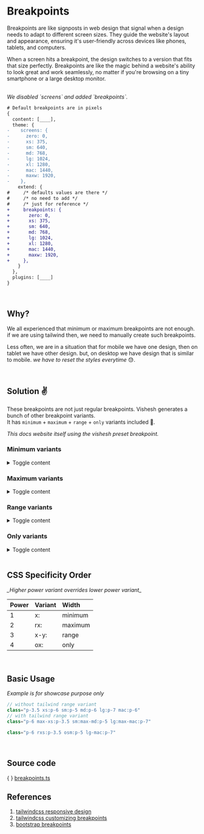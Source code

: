 
# Breakpoints

Breakpoints are like signposts in web design that signal when a design needs to adapt to different screen sizes. They guide the website's layout and appearance, ensuring it's user-friendly across devices like phones, tablets, and computers.

When a screen hits a breakpoint, the design switches to a version that fits that size perfectly. Breakpoints are like the magic behind a website's ability to look great and work seamlessly, no matter if you're browsing on a tiny smartphone or a large desktop monitor.

<br />

<Callout type="warning">
  <em>We disabled `screens` and added `breakpoints`.</em>
</Callout>

```diff filename="tailwind.config.js"
# Default breakpoints are in pixels
{
  content: [____],
  theme: {
-    screens: {
-      zero: 0,
-      xs: 375,
-      sm: 640,
-      md: 768,
-      lg: 1024,
-      xl: 1280,
-      mac: 1440,
-      maxw: 1920,
-    },
    extend: {
#     /* defaults values are there */
#     /* no need to add */
#     /* just for reference */
+     breakpoints: {
+       zero: 0,
+       xs: 375,
+       sm: 640,
+       md: 768,
+       lg: 1024,
+       xl: 1280,
+       mac: 1440,
+       maxw: 1920,
+     },
    }
  },
  plugins: [____]
}
```

<br />

## **Why?**

We all experienced that minimum or maximum breakpoints are not enough. if we are using tailwind then, we need to manually create such breakpoints.<br />

Less often, we are in a situation that for mobile we have one design, then on tablet we have other design. but, on desktop we have design that is similar to mobile. _we have to reset the styles everytime_ 😓.

<br />

## **Solution** ✌️

These breakpoints are not just regular breakpoints. Vishesh generates a bunch of other breakpoint variants. <br />
It has `minimum` + `maximum` + `range` + `only` variants included 🤘.

<Callout type="info">
  <em>This docs website itself using the vishesh preset breakpoint.</em>
</Callout>

<br />

### Minimum variants

<details>
  <summary>Toggle content</summary>

> <em>usually we use this breakpoint variants</em>

| Variant | Media Query                |
| :------ | :------------------------- |
| xs:     | @media (min-width: 375px)  |
| sm:     | @media (min-width: 640px)  |
| md:     | @media (min-width: 768px)  |
| lg:     | @media (min-width: 1024px) |
| xl:     | @media (min-width: 1280x)  |
| mac:    | @media (min-width: 1440px) |
| maxw:   | @media (min-width: 1920px) |

</details>

### Maximum variants

<details>
  <summary>Toggle content</summary>

> <em>Just prepend `r` to breakpoint variants</em> <br />
> <em>where `r` stands for `reverse` breakpoint</em>

| Variant | Media Query                                     |
| :------ | :---------------------------------------------- |
| rxs:    | @media (min-width: 0px) and (max-width: 374px)  |
| rsm:    | @media (min-width: 0px) and (max-width: 639px)  |
| rmd:    | @media (min-width: 0px) and (max-width: 767px)  |
| rlg:    | @media (min-width: 0px) and (max-width: 1023px) |
| rxl:    | @media (min-width: 0px) and (max-width: 1279x)  |
| rmac:   | @media (min-width: 0px) and (max-width: 1439px) |
| rmaxw:  | @media (min-width: 0px) and (max-width: 1919px) |

</details>

### Range variants

<details>
  <summary>Toggle content</summary>

| Variant  | Media Query                                        |
| :------- | :------------------------------------------------- |
| xs-sm:   | @media (min-width: 375px) and (max-width: 639px)   |
| lg-mac:  | @media (min-width: 1024px) and (max-width: 1439px) |
| md-maxw: | @media (min-width: 768px) and (max-width: 1919px)  |
| ...      | and so on...                                       |

> <em>**All availabe breakpoint variant ranges**</em>

| xs-\*    | sm-\*    | md-\*    | lg-\*    | xl-\*    | mac-\*    |
| :------- | :------- | :------- | :------- | :------- | :-------- |
| xs-sm:   | sm-md:   | md-lg:   | lg-xl:   | xl-mac:  | mac-maxw: |
| xs-md:   | sm-lg:   | md-xl:   | lg-mac:  | xl-maxw: |           |
| xs-lg:   | sm-xl:   | md-mac:  | lg-maxw: |          |           |
| xs-xl:   | sm-mac:  | md-maxw: |          |          |           |
| xs-mac:  | sm-maxw: |          |          |          |           |
| xs-maxw: |          |          |          |          |           |

</details>

### Only variants

<details>
  <summary>Toggle content</summary>

> <em>Just prepend `o` to breakpoint variants</em> <br />
> <em>where `o` stands for `only` breakpoint</em>

| Variant | Media Query                                        |
| :------ | :------------------------------------------------- |
| oxs:    | @media (min-width: 375px) and (max-width: 639px)   |
| osm:    | @media (min-width: 640px) and (max-width: 767px)   |
| omd:    | @media (min-width: 768px) and (max-width: 1023px)  |
| olg:    | @media (min-width: 1024px) and (max-width: 1279x)  |
| oxl:    | @media (min-width: 1280px) and (max-width: 1439px) |
| omac:   | @media (min-width: 1440px) and (max-width: 1919px) |

</details>

<br />

## CSS Specificity Order

<Callout type="info">
  <em>_Higher power variant overrides lower power variant_</em>
</Callout>

| Power | Variant | Width   |
| :---- | :------ | :------ |
| 1     | x:      | minimum |
| 2     | rx:     | maximum |
| 3     | x-y:    | range   |
| 4     | ox:     | only    |

<br />

## Basic Usage

<Callout type="info">
  <em>Example is for showcase purpose only</em>
</Callout>

```js filename="Before"
// without tailwind range variant
class="p-3.5 xs:p-6 sm:p-5 md:p-6 lg:p-7 mac:p-6"
// with tailwind range variant
class="p-6 max-xs:p-3.5 sm:max-md:p-5 lg:max-mac:p-7"
```

```js filename="After"
class="p-6 rxs:p-3.5 osm:p-5 lg-mac:p-7"
```

<br />

## Source code

\{ \} [breakpoints.ts](https://github.com/mrjadeja/vishesh/blob/main/src/packages/preset/lib/variants/breakpoints/index.ts "Vishesh preset breakpoints source code")

## References

1. [tailwindcss responsive design](https://tailwindcss.com/docs/responsive-design "Tailwindcss responsive design documentation") <br />
2. [tailwindcss customizing breakpoints](https://tailwindcss.com/docs/screens "Tailwindcss customizing screens documentation") <br />
3. [bootstrap breakpoints](https://getbootstrap.com/docs/5.3/layout/breakpoints "Bootstrap breakpoints documentation")
